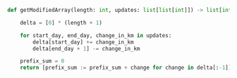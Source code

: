 ```python meta="source=problems/370-range-addition/solution.py"
def getModifiedArray(length: int, updates: list[list[int]]) -> list[int]:

    delta = [0] * (length + 1)

    for start_day, end_day, change_in_km in updates:
        delta[start_day] += change_in_km
        delta[end_day + 1] -= change_in_km

    prefix_sum = 0
    return [prefix_sum := prefix_sum + change for change in delta[:-1]]
```